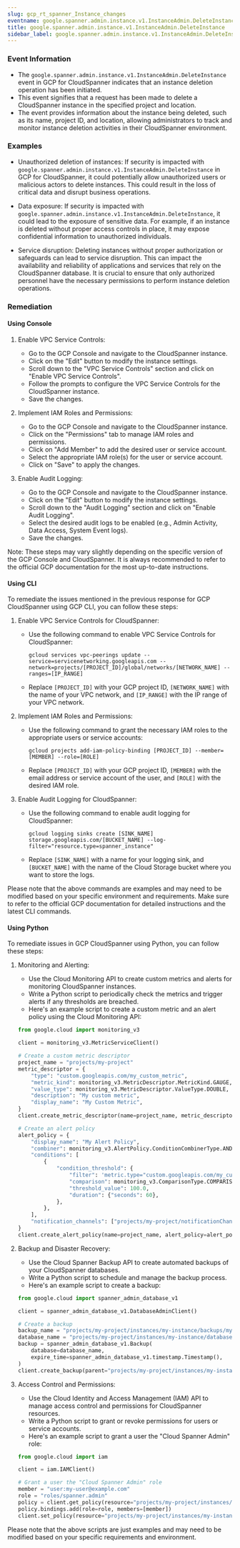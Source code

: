 ```yaml
--- 
slug: gcp_rt_spanner_Instance_changes
eventname: google.spanner.admin.instance.v1.InstanceAdmin.DeleteInstance
title: google.spanner.admin.instance.v1.InstanceAdmin.DeleteInstance
sidebar_label: google.spanner.admin.instance.v1.InstanceAdmin.DeleteInstance
---
```

                       
### Event Information

- The `google.spanner.admin.instance.v1.InstanceAdmin.DeleteInstance` event in GCP for CloudSpanner indicates that an instance deletion operation has been initiated.
- This event signifies that a request has been made to delete a CloudSpanner instance in the specified project and location.
- The event provides information about the instance being deleted, such as its name, project ID, and location, allowing administrators to track and monitor instance deletion activities in their CloudSpanner environment.


### Examples

- Unauthorized deletion of instances: If security is impacted with `google.spanner.admin.instance.v1.InstanceAdmin.DeleteInstance` in GCP for CloudSpanner, it could potentially allow unauthorized users or malicious actors to delete instances. This could result in the loss of critical data and disrupt business operations.

- Data exposure: If security is impacted with `google.spanner.admin.instance.v1.InstanceAdmin.DeleteInstance`, it could lead to the exposure of sensitive data. For example, if an instance is deleted without proper access controls in place, it may expose confidential information to unauthorized individuals.

- Service disruption: Deleting instances without proper authorization or safeguards can lead to service disruption. This can impact the availability and reliability of applications and services that rely on the CloudSpanner database. It is crucial to ensure that only authorized personnel have the necessary permissions to perform instance deletion operations.

### Remediation

#### Using Console

1. Enable VPC Service Controls:
   - Go to the GCP Console and navigate to the CloudSpanner instance.
   - Click on the "Edit" button to modify the instance settings.
   - Scroll down to the "VPC Service Controls" section and click on "Enable VPC Service Controls".
   - Follow the prompts to configure the VPC Service Controls for the CloudSpanner instance.
   - Save the changes.

2. Implement IAM Roles and Permissions:
   - Go to the GCP Console and navigate to the CloudSpanner instance.
   - Click on the "Permissions" tab to manage IAM roles and permissions.
   - Click on "Add Member" to add the desired user or service account.
   - Select the appropriate IAM role(s) for the user or service account.
   - Click on "Save" to apply the changes.

3. Enable Audit Logging:
   - Go to the GCP Console and navigate to the CloudSpanner instance.
   - Click on the "Edit" button to modify the instance settings.
   - Scroll down to the "Audit Logging" section and click on "Enable Audit Logging".
   - Select the desired audit logs to be enabled (e.g., Admin Activity, Data Access, System Event logs).
   - Save the changes.

Note: These steps may vary slightly depending on the specific version of the GCP Console and CloudSpanner. It is always recommended to refer to the official GCP documentation for the most up-to-date instructions.

#### Using CLI

To remediate the issues mentioned in the previous response for GCP CloudSpanner using GCP CLI, you can follow these steps:

1. Enable VPC Service Controls for CloudSpanner:
   - Use the following command to enable VPC Service Controls for CloudSpanner:
     ```
     gcloud services vpc-peerings update --service=servicenetworking.googleapis.com --network=projects/[PROJECT_ID]/global/networks/[NETWORK_NAME] --ranges=[IP_RANGE]
     ```
   - Replace `[PROJECT_ID]` with your GCP project ID, `[NETWORK_NAME]` with the name of your VPC network, and `[IP_RANGE]` with the IP range of your VPC network.

2. Implement IAM Roles and Permissions:
   - Use the following command to grant the necessary IAM roles to the appropriate users or service accounts:
     ```
     gcloud projects add-iam-policy-binding [PROJECT_ID] --member=[MEMBER] --role=[ROLE]
     ```
   - Replace `[PROJECT_ID]` with your GCP project ID, `[MEMBER]` with the email address or service account of the user, and `[ROLE]` with the desired IAM role.

3. Enable Audit Logging for CloudSpanner:
   - Use the following command to enable audit logging for CloudSpanner:
     ```
     gcloud logging sinks create [SINK_NAME] storage.googleapis.com/[BUCKET_NAME] --log-filter="resource.type=spanner_instance"
     ```
   - Replace `[SINK_NAME]` with a name for your logging sink, and `[BUCKET_NAME]` with the name of the Cloud Storage bucket where you want to store the logs.

Please note that the above commands are examples and may need to be modified based on your specific environment and requirements. Make sure to refer to the official GCP documentation for detailed instructions and the latest CLI commands.

#### Using Python

To remediate issues in GCP CloudSpanner using Python, you can follow these steps:

1. Monitoring and Alerting:
   - Use the Cloud Monitoring API to create custom metrics and alerts for monitoring CloudSpanner instances.
   - Write a Python script to periodically check the metrics and trigger alerts if any thresholds are breached.
   - Here's an example script to create a custom metric and an alert policy using the Cloud Monitoring API:

   ```python
   from google.cloud import monitoring_v3

   client = monitoring_v3.MetricServiceClient()

   # Create a custom metric descriptor
   project_name = "projects/my-project"
   metric_descriptor = {
       "type": "custom.googleapis.com/my_custom_metric",
       "metric_kind": monitoring_v3.MetricDescriptor.MetricKind.GAUGE,
       "value_type": monitoring_v3.MetricDescriptor.ValueType.DOUBLE,
       "description": "My custom metric",
       "display_name": "My Custom Metric",
   }
   client.create_metric_descriptor(name=project_name, metric_descriptor=metric_descriptor)

   # Create an alert policy
   alert_policy = {
       "display_name": "My Alert Policy",
       "combiner": monitoring_v3.AlertPolicy.ConditionCombinerType.AND,
       "conditions": [
           {
               "condition_threshold": {
                   "filter": 'metric.type="custom.googleapis.com/my_custom_metric"',
                   "comparison": monitoring_v3.ComparisonType.COMPARISON_GT,
                   "threshold_value": 100.0,
                   "duration": {"seconds": 60},
               },
           },
       ],
       "notification_channels": ["projects/my-project/notificationChannels/my-channel"],
   }
   client.create_alert_policy(name=project_name, alert_policy=alert_policy)
   ```

2. Backup and Disaster Recovery:
   - Use the Cloud Spanner Backup API to create automated backups of your CloudSpanner databases.
   - Write a Python script to schedule and manage the backup process.
   - Here's an example script to create a backup:

   ```python
   from google.cloud import spanner_admin_database_v1

   client = spanner_admin_database_v1.DatabaseAdminClient()

   # Create a backup
   backup_name = "projects/my-project/instances/my-instance/backups/my-backup"
   database_name = "projects/my-project/instances/my-instance/databases/my-database"
   backup = spanner_admin_database_v1.Backup(
       database=database_name,
       expire_time=spanner_admin_database_v1.timestamp.Timestamp(),
   )
   client.create_backup(parent="projects/my-project/instances/my-instance", backup_id="my-backup", backup=backup)
   ```

3. Access Control and Permissions:
   - Use the Cloud Identity and Access Management (IAM) API to manage access control and permissions for CloudSpanner resources.
   - Write a Python script to grant or revoke permissions for users or service accounts.
   - Here's an example script to grant a user the "Cloud Spanner Admin" role:

   ```python
   from google.cloud import iam

   client = iam.IAMClient()

   # Grant a user the "Cloud Spanner Admin" role
   member = "user:my-user@example.com"
   role = "roles/spanner.admin"
   policy = client.get_policy(resource="projects/my-project/instances/my-instance")
   policy.bindings.add(role=role, members=[member])
   client.set_policy(resource="projects/my-project/instances/my-instance", policy=policy)
   ```

Please note that the above scripts are just examples and may need to be modified based on your specific requirements and environment.


 